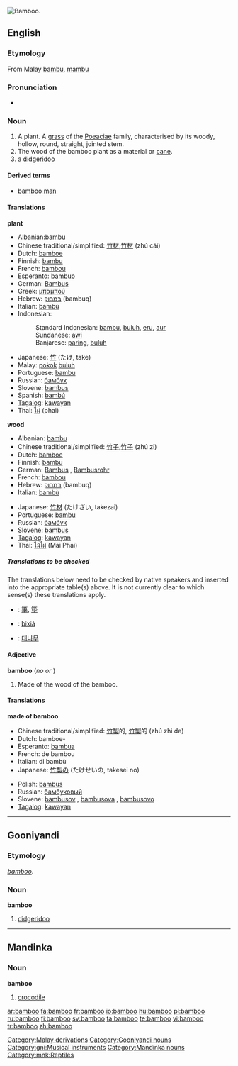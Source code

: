 [[Image:Bamboo DSCN2465.jpg|thumb|right|Bamboo.]]
{{wikipedia}}
==English==

===Etymology===
From Malay [[bambu]], [[mambu]]

===Pronunciation===
*{{audio|en-us-bamboo.ogg|Audio (US)}}

===Noun===
{{en-noun}}

# <!--DefA--> A plant. A [[grass]] of the [[Poeaciae]] family, characterised by its woody, hollow, round, straight, jointed stem.
# <!--DefB--> The wood of the bamboo plant as a material or [[cane]].
# a [[didgeridoo]]

====Derived terms====
*[[bamboo man]]

====Translations====
<!--DefA-->'''plant'''
{{top}}
*Albanian:[[bambu]] 
*Chinese traditional/simplified: [[竹材]],[[竹材]] (zhú cái)
*Dutch: [[bamboe]] {{n}}
*Finnish: [[bambu]]
*French: [[bambou]] {{m}}
*Esperanto: [[bambuo]]
*German: [[Bambus]] {{m}}
*Greek: [[μπαμπού]] {{n}}
*Hebrew: [[במבוק]] (bambuq) {{m}}
*Italian: [[bambù]] {{m}}
*Indonesian:
*:Standard Indonesian: [[bambu]], [[buluh]], [[eru]], [[aur]]
*:Sundanese: [[awi]]
*:Banjarese: [[paring]], [[buluh]]
{{mid}}
*Japanese: [[竹]] (たけ, take)
*Malay: [[pokok]] [[buluh]]
*Portuguese: [[bambu]] {{m}}
*Russian: [[бамбук]] {{m}}
*Slovene: [[bambus]] {{m}}
*Spanish: [[bambú]] {{m}}
*[[Tagalog]]: [[kawayan]]
*Thai: [[ไผ่]] (phai)
{{bottom}}

<!--DefB-->'''wood'''
{{top}}
*Albanian: [[bambu]]
*Chinese traditional/simplified: [[竹子]],[[竹子]] (zhú zi)
*Dutch: [[bamboe]] {{n}}
*Finnish: [[bambu]]
*German: [[Bambus]] {{m}}, [[Bambusrohr]] {{n}}
*French: [[bambou]] {{m}}
*Hebrew: [[במבוק]] (bambuq) {{m}}
*Italian: [[bambù]] {{m}}
{{mid}}
*Japanese: [[竹材]] (たけざい, takezai)
*Portuguese: [[bambu]] {{m}}
*Russian: [[бамбук]] {{m}}
*Slovene: [[bambus]] {{m}}
*[[Tagalog]]: [[kawayan]]
*Thai: [[ไม้ไผ่]] (Mai Phai)
{{bottom}}

=====Translations to be checked=====
{{checktrans}}
<!--Remove this section once all the translations below have been transferred to the correct table(s).-->

The translations below need to be checked by native speakers and inserted into the appropriate table(s) above.  It is not currently clear to which sense(s) these translations apply.

*{{ttbc|CJK Characters}}: [[篳]], [[筚]]
*{{ttbc|Isthmus Zapotec}}: [[bixiá]]
*{{ttbc|Korean}}: [[대나무]]

====Adjective====
'''bamboo''' (''no'' {{compar}} ''or'' {{superl}})

# <!--DefC-->Made of the wood of the bamboo.

====Translations====
<!--DefC-->'''made of bamboo'''
{{top}}
*Chinese traditional/simplified: [[竹製]]的, [[竹製]]的 (zhú zhì de)
*Dutch: bamboe-
*Esperanto: [[bambua]]
*French: de bambou
*Italian: di bambù
*Japanese: [[竹製]]の (たけせいの, takesei no)
{{mid}}
*Polish: [[bambus]] {{m}}
*Russian: [[бамбуковый]]
*Slovene: [[bambusov]] {{m}}, [[bambusova]] {{f}}, [[bambusovo]] {{n}}
*[[Tagalog]]: [[kawayan]]

{{bottom}}

[[Category:Malay derivations]]

----

==Gooniyandi==

===Etymology===
{{E.|gni}} ''[[bamboo#English|bamboo]]''.

===Noun===
'''bamboo'''

# [[didgeridoo]]

[[Category:Gooniyandi nouns]]
[[Category:gni:Musical instruments]]

----

==Mandinka==

===Noun===
'''bamboo'''

# [[crocodile]]

[[Category:Mandinka nouns]]
[[Category:mnk:Reptiles]]

[[ar:bamboo]]
[[fa:bamboo]]
[[fr:bamboo]]
[[io:bamboo]]
[[hu:bamboo]]
[[pl:bamboo]]
[[ru:bamboo]]
[[fi:bamboo]]
[[sv:bamboo]]
[[ta:bamboo]]
[[te:bamboo]]
[[vi:bamboo]]
[[tr:bamboo]]
[[zh:bamboo]]